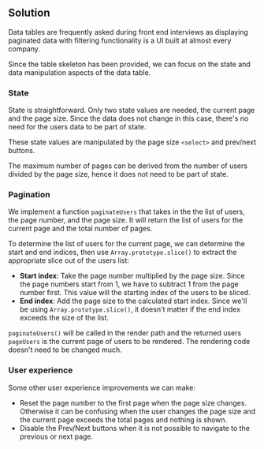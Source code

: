 ## Solution

Data tables are frequently asked during front end interviews as displaying paginated data with filtering functionality is a UI built at almost every company.

Since the table skeleton has been provided, we can focus on the state and data manipulation aspects of the data table.

### State

State is straightforward. Only two state values are needed, the current page and the page size. Since the data does not change in this case, there's no need for the users data to be part of state.

These state values are manipulated by the page size `<select>` and prev/next buttons.

The maximum number of pages can be derived from the number of users divided by the page size, hence it does not need to be part of state.

### Pagination

We implement a function `paginateUsers` that takes in the the list of users, the page number, and the page size. It will return the list of users for the current page and the total number of pages.

To determine the list of users for the current page, we can determine the start and end indices, then use `Array.prototype.slice()` to extract the appropriate slice out of the users list:

- **Start index**: Take the page number multiplied by the page size. Since the page numbers start from 1, we have to subtract 1 from the page number first. This value will the starting index of the users to be sliced.
- **End index**: Add the page size to the calculated start index. Since we'll be using `Array.prototype.slice()`, it doesn't matter if the end index exceeds the size of the list.

`paginateUsers()` will be called in the render path and the returned users `pageUsers` is the current page of users to be rendered. The rendering code doesn't need to be changed much.

### User experience

Some other user experience improvements we can make:

- Reset the page number to the first page when the page size changes. Otherwise it can be confusing when the user changes the page size and the current page exceeds the total pages and nothing is shown.
- Disable the Prev/Next buttons when it is not possible to navigate to the previous or next page.

